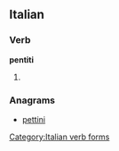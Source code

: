 ==Italian==

===Verb===
'''pentiti'''
# {{form of|[[second-person|Second-person]] [[singular]] [[imperative]]|pentirsi#Italian|pentirsi|lang=Italian}}

===Anagrams===
* {{alphagram|eiinptt}} [[pettini#Italian|pettini]]
[[Category:Italian verb forms]]